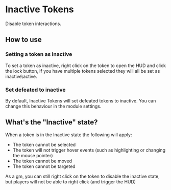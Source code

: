 
# Inactive Tokens

Disable token interactions.

## How to use

<ImageButBetter src="/public/images/Inactive-Tokens/Itbutton.png" alt="Lock button in the token HUD" width={2000} height={2000} className={styles.wikiimage}/>


### Setting a token as inactive

To set a token as inactive, right click on the token to open the HUD and
click the lock button, if you have multiple tokens selected they will
all be set as inactive\\active.

### Set defeated to inactive

By default, Inactive Tokens will set defeated tokens to inactive. You
can change this behaviour in the module settings.

## What's the "Inactive" state?

When a token is in the Inactive state the following will apply:

  - The token cannot be selected
  - The token will not trigger hover events (such as highlighting or
    changing the mouse pointer)
  - The token cannot be moved
  - The token cannot be targeted

As a gm, you can still right click on the token to disable the inactive
state, but players will not be able to right click (and trigger the HUD)

